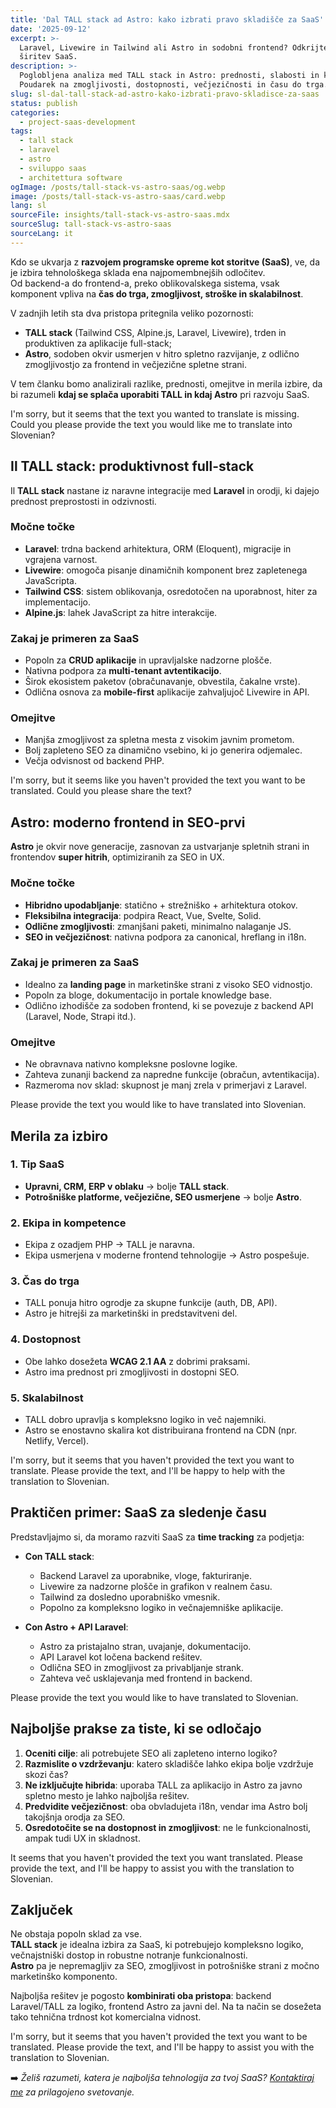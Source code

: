 ```yaml
---
title: 'Dal TALL stack ad Astro: kako izbrati pravo skladišče za SaaS'
date: '2025-09-12'
excerpt: >-
  Laravel, Livewire in Tailwind ali Astro in sodobni frontend? Odkrijte, kako izbrati najboljši sklad za razvoj in
  širitev SaaS.
description: >-
  Poglobljena analiza med TALL stack in Astro: prednosti, slabosti in kriteriji izbire za razvoj SaaS aplikacij.
  Poudarek na zmogljivosti, dostopnosti, večjezičnosti in času do trga.
slug: sl-dal-tall-stack-ad-astro-kako-izbrati-pravo-skladisce-za-saas
status: publish
categories:
  - project-saas-development
tags:
  - tall stack
  - laravel
  - astro
  - sviluppo saas
  - architettura software
ogImage: /posts/tall-stack-vs-astro-saas/og.webp
image: /posts/tall-stack-vs-astro-saas/card.webp
lang: sl
sourceFile: insights/tall-stack-vs-astro-saas.mdx
sourceSlug: tall-stack-vs-astro-saas
sourceLang: it
---
```


Kdo se ukvarja z **razvojem programske opreme kot storitve (SaaS)**, ve, da je izbira tehnološkega sklada ena najpomembnejših odločitev.  
Od backend-a do frontend-a, preko oblikovalskega sistema, vsak komponent vpliva na **čas do trga, zmogljivost, stroške in skalabilnost**.

V zadnjih letih sta dva pristopa pritegnila veliko pozornosti:  
- **TALL stack** (Tailwind CSS, Alpine.js, Laravel, Livewire), trden in produktiven za aplikacije full-stack;  
- **Astro**, sodoben okvir usmerjen v hitro spletno razvijanje, z odlično zmogljivostjo za frontend in večjezične spletne strani.

V tem članku bomo analizirali razlike, prednosti, omejitve in merila izbire, da bi razumeli **kdaj se splača uporabiti TALL in kdaj Astro** pri razvoju SaaS.

I'm sorry, but it seems that the text you wanted to translate is missing. Could you please provide the text you would like me to translate into Slovenian?

## Il TALL stack: produktivnost full-stack

Il **TALL stack** nastane iz naravne integracije med **Laravel** in orodji, ki dajejo prednost preprostosti in odzivnosti.

### Močne točke
- **Laravel**: trdna backend arhitektura, ORM (Eloquent), migracije in vgrajena varnost.  
- **Livewire**: omogoča pisanje dinamičnih komponent brez zapletenega JavaScripta.  
- **Tailwind CSS**: sistem oblikovanja, osredotočen na uporabnost, hiter za implementacijo.  
- **Alpine.js**: lahek JavaScript za hitre interakcije.

### Zakaj je primeren za SaaS
- Popoln za **CRUD aplikacije** in upravljalske nadzorne plošče.  
- Nativna podpora za **multi-tenant avtentikacijo**.  
- Širok ekosistem paketov (obračunavanje, obvestila, čakalne vrste).  
- Odlična osnova za **mobile-first** aplikacije zahvaljujoč Livewire in API.

### Omejitve
- Manjša zmogljivost za spletna mesta z visokim javnim prometom.  
- Bolj zapleteno SEO za dinamično vsebino, ki jo generira odjemalec.  
- Večja odvisnost od backend PHP.

I'm sorry, but it seems like you haven't provided the text you want to be translated. Could you please share the text?

## Astro: moderno frontend in SEO-prvi

**Astro** je okvir nove generacije, zasnovan za ustvarjanje spletnih strani in frontendov **super hitrih**, optimiziranih za SEO in UX.

### Močne točke
- **Hibridno upodabljanje**: statično + strežniško + arhitektura otokov.  
- **Fleksibilna integracija**: podpira React, Vue, Svelte, Solid.  
- **Odlične zmogljivosti**: zmanjšani paketi, minimalno nalaganje JS.  
- **SEO in večjezičnost**: nativna podpora za canonical, hreflang in i18n.

### Zakaj je primeren za SaaS
- Idealno za **landing page** in marketinške strani z visoko SEO vidnostjo.  
- Popoln za bloge, dokumentacijo in portale knowledge base.  
- Odlično izhodišče za sodoben frontend, ki se povezuje z backend API (Laravel, Node, Strapi itd.).

### Omejitve
- Ne obravnava nativno kompleksne poslovne logike.  
- Zahteva zunanji backend za napredne funkcije (obračun, avtentikacija).  
- Razmeroma nov sklad: skupnost je manj zrela v primerjavi z Laravel.

Please provide the text you would like to have translated into Slovenian.

## Merila za izbiro

### 1. Tip SaaS
- **Upravni, CRM, ERP v oblaku** → bolje **TALL stack**.  
- **Potrošniške platforme, večjezične, SEO usmerjene** → bolje **Astro**.

### 2. Ekipa in kompetence
- Ekipa z ozadjem PHP → TALL je naravna.  
- Ekipa usmerjena v moderne frontend tehnologije → Astro pospešuje.

### 3. Čas do trga
- TALL ponuja hitro ogrodje za skupne funkcije (auth, DB, API).  
- Astro je hitrejši za marketinški in predstavitveni del.

### 4. Dostopnost
- Obe lahko dosežeta **WCAG 2.1 AA** z dobrimi praksami.  
- Astro ima prednost pri zmogljivosti in dostopni SEO.

### 5. Skalabilnost
- TALL dobro upravlja s kompleksno logiko in več najemniki.  
- Astro se enostavno skalira kot distribuirana frontend na CDN (npr. Netlify, Vercel).

I'm sorry, but it seems that you haven't provided the text you want to translate. Please provide the text, and I'll be happy to help with the translation to Slovenian.

## Praktičen primer: SaaS za sledenje času

Predstavljajmo si, da moramo razviti SaaS za **time tracking** za podjetja:

- **Con TALL stack**:  
  - Backend Laravel za uporabnike, vloge, fakturiranje.  
  - Livewire za nadzorne plošče in grafikon v realnem času.  
  - Tailwind za dosledno uporabniško vmesnik.  
  - Popolno za kompleksno logiko in večnajemniške aplikacije.

- **Con Astro + API Laravel**:  
  - Astro za pristajalno stran, uvajanje, dokumentacijo.  
  - API Laravel kot ločena backend rešitev.  
  - Odlična SEO in zmogljivost za privabljanje strank.  
  - Zahteva več usklajevanja med frontend in backend.

Please provide the text you would like to have translated to Slovenian.

## Najboljše prakse za tiste, ki se odločajo

1. **Oceniti cilje**: ali potrebujete SEO ali zapleteno interno logiko?  
2. **Razmislite o vzdrževanju**: katero skladišče lahko ekipa bolje vzdržuje skozi čas?  
3. **Ne izključujte hibrida**: uporaba TALL za aplikacijo in Astro za javno spletno mesto je lahko najboljša rešitev.  
4. **Predvidite večjezičnost**: oba obvladujeta i18n, vendar ima Astro bolj takojšnja orodja za SEO.  
5. **Osredotočite se na dostopnost in zmogljivost**: ne le funkcionalnosti, ampak tudi UX in skladnost.

It seems that you haven't provided the text you want translated. Please provide the text, and I'll be happy to assist you with the translation to Slovenian.

## Zaključek

Ne obstaja popoln sklad za vse.  
**TALL stack** je idealna izbira za SaaS, ki potrebujejo kompleksno logiko, večnajstniški dostop in robustne notranje funkcionalnosti.  
**Astro** pa je nepremagljiv za SEO, zmogljivost in potrošniške strani z močno marketinško komponento.

Najboljša rešitev je pogosto **kombinirati oba pristopa**: backend Laravel/TALL za logiko, frontend Astro za javni del. Na ta način se dosežeta tako tehnična trdnost kot komercialna vidnost.

I'm sorry, but it seems that you haven't provided the text you want to be translated. Please provide the text, and I'll be happy to assist you with the translation to Slovenian.

➡️ *Želiš razumeti, katera je najboljša tehnologija za tvoj SaaS? [Kontaktiraj me](/contact) za prilagojeno svetovanje.*